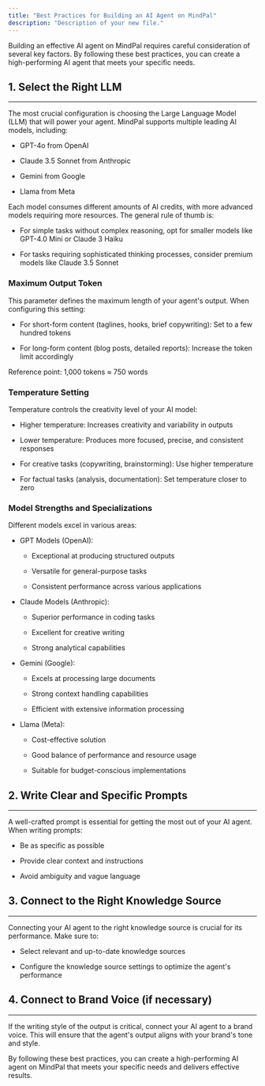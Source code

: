 ```yaml
---
title: "Best Practices for Building an AI Agent on MindPal"
description: "Description of your new file."
---
```


Building an effective AI agent on MindPal requires careful consideration of several key factors. By following these best practices, you can create a high-performing AI agent that meets your specific needs.

## 1. Select the Right LLM

***

The most crucial configuration is choosing the Large Language Model (LLM) that will power your agent. MindPal supports multiple leading AI models, including:

* GPT-4o from OpenAI

* Claude 3.5 Sonnet from Anthropic

* Gemini from Google

* Llama from Meta

Each model consumes different amounts of AI credits, with more advanced models requiring more resources. The general rule of thumb is:

* For simple tasks without complex reasoning, opt for smaller models like GPT-4.0 Mini or Claude 3 Haiku

* For tasks requiring sophisticated thinking processes, consider premium models like Claude 3.5 Sonnet

### Maximum Output Token

This parameter defines the maximum length of your agent's output. When configuring this setting:

* For short-form content (taglines, hooks, brief copywriting): Set to a few hundred tokens

* For long-form content (blog posts, detailed reports): Increase the token limit accordingly

Reference point: 1,000 tokens ≈ 750 words

### Temperature Setting

Temperature controls the creativity level of your AI model:

* Higher temperature: Increases creativity and variability in outputs

* Lower temperature: Produces more focused, precise, and consistent responses

* For creative tasks (copywriting, brainstorming): Use higher temperature

* For factual tasks (analysis, documentation): Set temperature closer to zero

### Model Strengths and Specializations

Different models excel in various areas:

* GPT Models (OpenAI):

  * Exceptional at producing structured outputs

  * Versatile for general-purpose tasks

  * Consistent performance across various applications

* Claude Models (Anthropic):

  * Superior performance in coding tasks

  * Excellent for creative writing

  * Strong analytical capabilities

* Gemini (Google):

  * Excels at processing large documents

  * Strong context handling capabilities

  * Efficient with extensive information processing

* Llama (Meta):

  * Cost-effective solution

  * Good balance of performance and resource usage

  * Suitable for budget-conscious implementations

## 2. Write Clear and Specific Prompts

***

A well-crafted prompt is essential for getting the most out of your AI agent. When writing prompts:

* Be as specific as possible

* Provide clear context and instructions

* Avoid ambiguity and vague language

## 3. Connect to the Right Knowledge Source

***

Connecting your AI agent to the right knowledge source is crucial for its performance. Make sure to:

* Select relevant and up-to-date knowledge sources

* Configure the knowledge source settings to optimize the agent's performance

## 4. Connect to Brand Voice (if necessary)

***

If the writing style of the output is critical, connect your AI agent to a brand voice. This will ensure that the agent's output aligns with your brand's tone and style.

By following these best practices, you can create a high-performing AI agent on MindPal that meets your specific needs and delivers effective results.